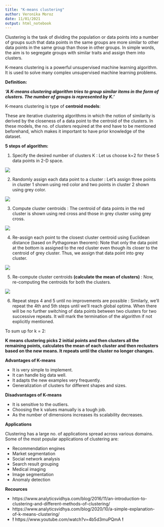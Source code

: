 ```yaml
---
title: "K-means clustering"
author: Veronika Moroz
date: 11/01/2021
output: html_notebook
---
```


Clustering is the task of dividing the population or data points into a number of groups such that data points in the same groups are more similar to other data points in the same group than those in other groups. In simple words, the aim is to segregate groups with similar traits and assign them into clusters.

K-means clustering is a powerful unsupervised machine learning algorithm. It is used to solve many complex unsupervised machine learning problems. 

**Definition:**

***'A K-means clustering algorithm tries to group similar items in the form of clusters. The number of groups is represented by K.'***

K-means clustering is type of **centroid models**:

These are iterative clustering algorithms in which the notion of similarity is derived by the closeness of a data point to the centroid of the clusters. In these models, the no. of clusters required at the end have to be mentioned beforehand, which makes it important to have prior knowledge of the dataset.

**5 steps of algorithm: **

1) Specify the desired number of clusters K : Let us choose k=2 for these 5 data points in 2-D space.

![](https://www.analyticsvidhya.com/wp-content/uploads/2016/11/clustering-2.png)

2) Randomly assign each data point to a cluster : Let’s assign three points in cluster 1 shown using red color and two points in cluster 2 shown using grey color.

![](https://www.analyticsvidhya.com/wp-content/uploads/2016/11/clustering-2-1.png)

3) Compute cluster centroids : The centroid of data points in the red cluster is shown using red cross and those in grey cluster using grey cross.

![](https://www.analyticsvidhya.com/wp-content/uploads/2016/11/clustering-3.png)

4) Re-assign each point to the closest cluster centroid using Euclidean distance (based on Pythagorean theorem): Note that only the data point at the bottom is assigned to the red cluster even though its closer to the centroid of grey cluster. Thus, we assign that data point into grey cluster.

![](https://www.analyticsvidhya.com/wp-content/uploads/2016/11/clustering-4.png)

5) Re-compute cluster centroids **(calculate the mean of clusters)** : Now, re-computing the centroids for both the clusters.

![](https://www.analyticsvidhya.com/wp-content/uploads/2016/11/clustering-5.png)

6) Repeat steps 4 and 5 until no improvements are possible : Similarly, we’ll repeat the 4th and 5th steps until we’ll reach global optima. When there will be no further switching of data points between two clusters for two successive repeats. It will mark the termination of the algorithm if not explicitly mentioned.

To sum up for k = 2:

**K means clustering picks 2 initial points and then clusters all the remaining points, calculates the mean of each cluster and then reclusters based on the new means. It repeats until the cluster no longer changes.** 

**Advantages of K-means**

* It is very simple to implement.
* It can handle big data well.
* It adapts the new examples very frequently.
* Generalization of clusters for different shapes and sizes.
 

**Disadvantages of K-means**

* It is sensitive to the outliers.
* Choosing the k values manually is a tough job.
* As the number of dimensions increases its scalability decreases.



**Applications**

Clustering has a large no. of applications spread across various domains. Some of the most popular applications of clustering are:

* Recommendation engines
* Market segmentation
* Social network analysis
* Search result grouping
* Medical imaging
* Image segmentation
* Anomaly detection

**Recources**

* https://www.analyticsvidhya.com/blog/2016/11/an-introduction-to-clustering-and-different-methods-of-clustering/
* https://www.analyticsvidhya.com/blog/2020/10/a-simple-explanation-of-k-means-clustering/
* **!** https://www.youtube.com/watch?v=4b5d3muPQmA **!**